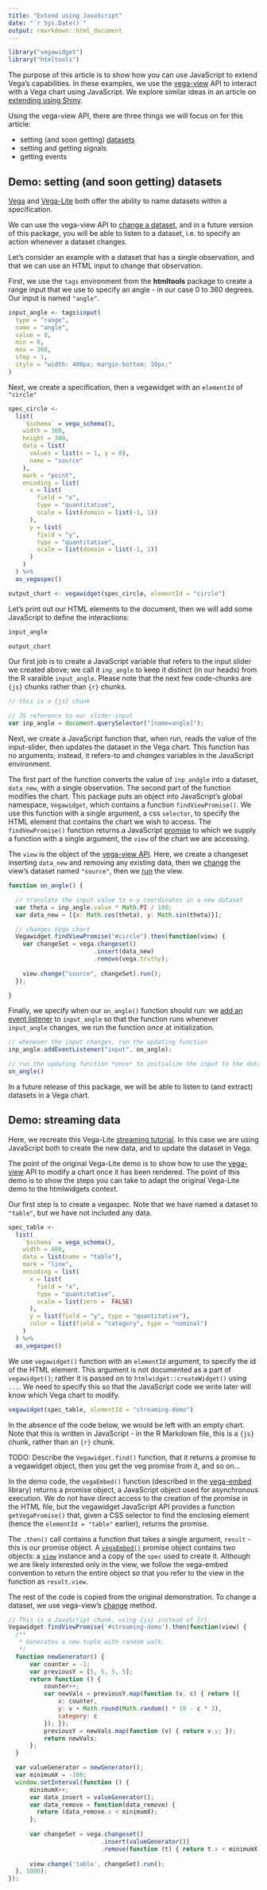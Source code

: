 ```yaml
---
title: "Extend using JavaScript"
date: "`r Sys.Date()`"
output: rmarkdown::html_document
---
```


```r
library("vegawidget")
library("htmltools")
```

The purpose of this article is to show how you can use JavaScript to extend Vega's capabilities. In these examples, we use the [vega-view](https://github.com/vega/vega/tree/master/packages/vega-view) API to interact with a Vega chart using JavaScript. We explore similar ideas in an article on [extending using Shiny](shiny.Rmd).

Using the vega-view API, there are three things we will focus on for this article:

- setting (and soon getting) [datasets](#data) 
- setting and getting signals
- getting events

## Demo: setting (and soon getting) datasets {#data}

[Vega](https://vega.github.io/vega/docs/data/) and [Vega-Lite](https://vega.github.io/vega-lite/docs/data.html#named) both offer the ability to name datasets within a specification. 

We can use the vega-view API to [change a dataset](https://vega.github.io/vega/docs/api/view/#data-and-scales), and in a future version of this package, you will be able to listen to a dataset, i.e. to specify an action whenever a dataset changes.

Let's consider an example with a dataset that has a single observation, and that we can use an HTML input to change that observation.

First, we use the `tags` environment from the **htmltools** package to create a range input that we use to specify an angle - in our case 0 to 360 degrees. Our input is named `"angle"`.

```r
input_angle <- tags$input(
  type = "range", 
  name = "angle", 
  value = 0, 
  min = 0, 
  max = 360, 
  step = 1,
  style = "width: 400px; margin-bottom: 10px;"
)
```

Next, we create a specification, then a vegawidget with an `elementId` of `"circle"`

```r
spec_circle <- 
  list(
    `$schema` = vega_schema(),
    width = 300,
    height = 300,
    data = list(
      values = list(x = 1, y = 0),
      name = "source"
    ),
    mark = "point",
    encoding = list(
      x = list(
        field = "x", 
        type = "quantitative", 
        scale = list(domain = list(-1, 1))
      ),
      y = list(
        field = "y", 
        type = "quantitative", 
        scale = list(domain = list(-1, 1))
      )     
    )
  ) %>%
  as_vegaspec()

output_chart <- vegawidget(spec_circle, elementId = "circle")
```

Let's print out our HTML elements to the document, then we will add some JavaScript to define the interactions:

```r
input_angle

output_chart
```

Our first job is to create a JavaScript variable that refers to the input slider we created above; we call it `inp_angle` to keep it distinct (in our heads) from the R varaible `input_angle`. Please note that the next few code-chunks are `{js}` chunks rather than `{r}` chunks.

```js
// this is a {js} chunk

// JS reference to our slider-input
var inp_angle = document.querySelector("[name=angle]");
```

Next, we create a JavaScript function that, when run, reads the value of the input-slider, then updates the dataset in the Vega chart. This function has no arguments; instead, it refers-to and *changes* variables in the JavaScript environment.

The first part of the function converts the value of `inp_andgle` into a dataset, `data_new`, with a single observation. The second part of the function modifies the chart. This package puts an object into JavaScript's global namespace, `Vegawidget`, which contains a function `findViewPromise()`. We use this function with a single argument, a css `selector`, to specify the HTML element that contains the chart we wish to access. The `findVewPromise()` function returns a JavaScript [promise](https://javascript.info/promise-basics) to which we supply a function with a single argument, the `view` of the chart we are accessing.

The `view` is the object of the [vega-view API](https://github.com/vega/vega/tree/master/packages/vega-view#view-api-reference). Here, we create a changeset inserting `data_new` and removing any existing data, then we [change](https://github.com/vega/vega/tree/master/packages/vega-view#view_change) the view's dataset named `"source"`, then we [run](https://github.com/vega/vega/tree/master/packages/vega-view#view_run) the view.

```js
function on_angle() {

  // translate the input value to x-y coordinates in a new dataset
  var theta = inp_angle.value * Math.PI / 180;
  var data_new = [{x: Math.cos(theta), y: Math.sin(theta)}];

  // changes Vega chart
  Vegawidget.findViewPromise("#circle").then(function(view) {
    var changeSet = vega.changeset()
                        .insert(data_new)
                        .remove(vega.truthy);
                          
    view.change("source", changeSet).run();  
  });  

}
```

Finally, we specify when our `on_angle()` function should run: we [add an event listener](https://developer.mozilla.org/en-US/docs/Web/API/EventTarget/addEventListener) to `input_angle` so that the function runs whenever `input_angle` changes, we run the function *once* at initialization. 

```js
// whenever the input changes, run the updating function
inp_angle.addEventListener("input", on_angle);

// run the updating function *once* to initialize the input to the data
on_angle()
```

In a future release of this package, we will be able to listen to (and extract) datasets in a Vega chart.

## Demo: streaming data

Here, we recreate this Vega-Lite [streaming tutorial](https://vega.github.io/vega-lite/tutorials/streaming.html). In this case we are using JavaScript both to create the new data, and to update the dataset in Vega.

The point of the original Vega-Lite demo is to show how to use the [vega-view](https://github.com/vega/vega/tree/master/packages/vega-view) API to modify a chart once it has been rendered. The point of this demo is to show the steps you can take to adapt the original Vega-Lite demo to the htmlwidgets context.
 
Our first step is to create a vegaspec. Note that we have named a dataset to `"table"`, but we have not included any data.

```r
spec_table <-
  list(
    `$schema` = vega_schema(),
    width = 400,
    data = list(name = "table"),
    mark = "line",
    encoding = list(
      x = list(
        field = "x", 
        type = "quantitative",
        scale = list(zero =  FALSE)
      ),
      y = list(field = "y", type = "quantitative"),
      color = list(field = "category", type = "nominal")
    )
  ) %>%
  as_vegaspec()
```

We use `vegawidget()` function with an `elementId` argument, to specify the id of the HTML element. This argument is not documented as a part of `vegawidget()`; rather it is passed on to `htmlwidget::createWidget()` using `...`. We need to specify this so that the JavaScript code we write later will know which Vega chart to modify. 

```r
vegawidget(spec_table, elementId = "streaming-demo")
```

In the absence of the code below, we would be left with an empty chart. Note that this is written in JavaScript - in the R Markdown file, this is a `{js}` chunk, rather than an `{r}` chunk. 

TODO: Describe the `Vegawidget.find()` function, that it returns a promise to a vegawidget object, then you get the veg promise from it, and so on...

In the demo code, the `vegaEmbed()` function (described in the [vega-embed](https://github.com/vega/vega-embed) library) returns a promise object, a JavaScript object used for asynchronous execution. We do not have direct access to the creation of the promise in the HTML file, but the vegawidget JavaScript API provides a function `getVegaPromise()` that, given a CSS selector to find the enclosing element (hence the `elementId = "table"` earlier), returns the promise.

The `.then()` call contains a function that takes a single argument, `result` - this is our promise object. A  [`vegaEmbed()`](https://github.com/vega/vega-embed#embed) promise object contains two objects: a [`view`](https://github.com/vega/vega/tree/master/packages/vega-view) instance and a copy of the `spec` used to create it. Although we are likely interested only in the view, we follow the vega-embed convention to return the entire object so that you refer to the view in the function as `result.view`.

The rest of the code is copied from the original demonstration. To change a dataset, we use vega-view's [change](https://github.com/vega/vega/tree/master/packages/vega-view#view_change) method.

```js
// This is a JavaScript chunk, using {js} instead of {r}
Vegawidget.findViewPromise('#streaming-demo').then(function(view) {
  /**
   * Generates a new tuple with random walk.
   */
  function newGenerator() {
      var counter = -1;
      var previousY = [5, 5, 5, 5];
      return function () {
          counter++;
          var newVals = previousY.map(function (v, c) { return ({
              x: counter,
              y: v + Math.round(Math.random() * 10 - c * 3),
              category: c
          }); });
          previousY = newVals.map(function (v) { return v.y; });
          return newVals;
      };
  }

  var valueGenerator = newGenerator();
  var minimumX = -100;
  window.setInterval(function () {
      minimumX++;
      var data_insert = valueGenerator();
      var data_remove = function(data_remove) {
        return (data_remove.x < minimumX);
      };
      
      var changeSet = vega.changeset()
                          .insert(valueGenerator())
                          .remove(function (t) { return t.x < minimumX; });
                          
      view.change('table', changeSet).run();
  }, 1000);  
});
```



